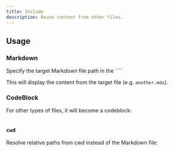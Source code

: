 ```yaml
---
title: Include
description: Reuse content from other files.
---
```


## Usage

### Markdown

Specify the target Markdown file path in the ````

This will display the content from the target file (e.g. `another.mdx`).

### CodeBlock

For other types of files, it will become a codeblock:

```mdx title="page.mdx"

```

### `cwd`

Resolve relative paths from cwd instead of the Markdown file:

```mdx
```
